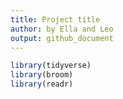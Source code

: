 ```yaml
---
title: Project title
author: by Ella and Leo
output: github_document
---
```


```r
library(tidyverse)
library(broom)
library(readr)
```






































